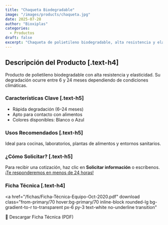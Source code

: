 ```yaml
---
title: "Chaqueta Biodegradable"
image: "/images/products/chaqueta.jpg"
date: 2025-07-28
author: "Bioxiplas"
categories:
  - Productos
draft: false
excerpt: "Chaqueta de polietileno biodegradable, alta resistencia y elasticidad. Código 104."
---
```


## Descripción del Producto [.text-h4]

Producto de polietileno biodegradable con alta resistencia y elasticidad. Su degradación ocurre entre 6 y 24 meses dependiendo de condiciones climáticas.

### Características Clave [.text-h5]

- Rápida degradación (6–24 meses)
- Apto para contacto con alimentos
- Colores disponibles: Blanco o Azul

### Usos Recomendados [.text-h5]

Ideal para cocinas, laboratorios, plantas de alimentos y entornos sanitarios.

### ¿Cómo Solicitar? [.text-h5]

Para recibir una cotización, haz clic en **Solicitar información** o escríbenos. <u>¡Te responderemos en menos de 24 horas!</u>

### Ficha Técnica [.text-h4]

<a
  href="/fichas/Ficha-Técnica-Equipo-Oct-2020.pdf"
  download
  class="from-primary/70 hover:bg-primary/70 inline-block rounded-lg bg-gradient-to-r to-transparent px-6 py-3 text-white no-underline transition"
>
  📄 Descargar Ficha Técnica (PDF)
</a>
